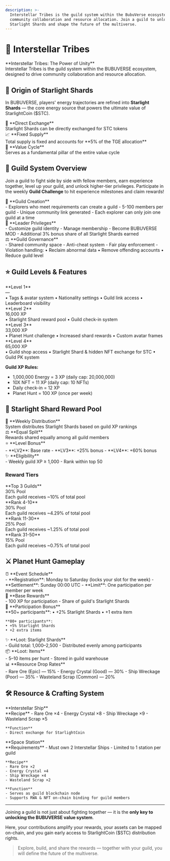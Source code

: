 ```yaml
---
description: >-
  Interstellar Tribes is the guild system within the BubuVerse ecosystem, designed to drive 
  community collaboration and resource allocation. Join a guild to unlock the true value of 
  Starlight Shards and shape the future of the multiverse.
---
```


# 🌌 Interstellar Tribes

<div style={{
  background: 'linear-gradient(135deg, rgba(251, 191, 36, 0.12), rgba(245, 158, 11, 0.12))',
  border: '2px solid rgba(251, 191, 36, 0.25)',
  borderRadius: '16px',
  padding: '28px',
  marginTop: '24px',
  marginBottom: '32px',
  position: 'relative',
  overflow: 'hidden'
}}>
  <div style={{
    position: 'absolute',
    top: 0,
    left: 0,
    right: 0,
    bottom: 0,
    background: 'radial-gradient(circle at 50% 50%, rgba(251, 191, 36, 0.1), transparent 70%)',
    pointerEvents: 'none'
  }} />
  <div style={{ position: 'relative', zIndex: 1 }}>
    <div style={{ fontSize: '22px', fontWeight: 'bold', marginBottom: '12px' }}>
      **Interstellar Tribes: The Power of Unity**
    </div>
    <div style={{ 
      fontSize: '16px',
      opacity: '0.9',
      lineHeight: '1.6'
    }}>
      Interstellar Tribes is the guild system within the BUBUVERSE ecosystem, designed to drive community collaboration and resource allocation.
    </div>
  </div>
</div>

## 🏦 Origin of Starlight Shards

In BUBUVERSE, players' energy trajectories are refined into **Starlight Shards** — the core energy source that powers the ultimate value of StarlightCoin ($STC).

<div style={{ 
  display: 'grid', 
  gridTemplateColumns: 'repeat(auto-fit, minmax(280px, 1fr))', 
  gap: '16px', 
  margin: '24px 0' 
}}>

<div style={{
  background: 'rgba(251, 191, 36, 0.03)',
  border: '1px solid rgba(251, 191, 36, 0.1)',
  borderRadius: '12px',
  padding: '20px',
  transition: 'all 0.3s ease'
}}>
  <div style={{ fontSize: '18px', marginBottom: '8px' }}>💱 **Direct Exchange**</div>
  <div style={{ fontSize: '14px', opacity: '0.8' }}>Starlight Shards can be directly exchanged for STC tokens</div>
</div>

<div style={{
  background: 'rgba(251, 191, 36, 0.03)',
  border: '1px solid rgba(251, 191, 36, 0.1)',
  borderRadius: '12px',
  padding: '20px',
  transition: 'all 0.3s ease'
}}>
  <div style={{ fontSize: '18px', marginBottom: '8px' }}>📈 **Fixed Supply**</div>
  <div style={{ fontSize: '14px', opacity: '0.8' }}>Total supply is fixed and accounts for **5% of the TGE allocation**</div>
</div>

<div style={{
  background: 'rgba(251, 191, 36, 0.03)',
  border: '1px solid rgba(251, 191, 36, 0.1)',
  borderRadius: '12px',
  padding: '20px',
  transition: 'all 0.3s ease'
}}>
  <div style={{ fontSize: '18px', marginBottom: '8px' }}>🔄 **Value Cycle**</div>
  <div style={{ fontSize: '14px', opacity: '0.8' }}>Serves as a fundamental pillar of the entire value cycle</div>
</div>

</div>

## 🏰 Guild System Overview

Join a guild to fight side by side with fellow members, earn experience together, level up your guild, and unlock higher-tier privileges.
Participate in the weekly **Guild Challenge** to hit experience milestones and claim rewards!

<div style={{ 
  display: 'grid', 
  gridTemplateColumns: 'repeat(auto-fit, minmax(300px, 1fr))', 
  gap: '16px', 
  margin: '24px 0' 
}}>

<div style={{
  background: 'rgba(251, 191, 36, 0.03)',
  border: '1px solid rgba(251, 191, 36, 0.1)',
  borderRadius: '12px',
  padding: '20px',
  transition: 'all 0.3s ease'
}}>
  <div style={{ fontSize: '20px', marginBottom: '8px' }}>🏰 **Guild Creation**</div>
  <div style={{ fontSize: '14px', opacity: '0.8', marginBottom: '12px' }}>
    - Explorers who meet requirements can create a guild
    - 5-100 members per guild
    - Unique community link generated
    - Each explorer can only join one guild at a time
  </div>
</div>

<div style={{
  background: 'rgba(251, 191, 36, 0.03)',
  border: '1px solid rgba(251, 191, 36, 0.1)',
  borderRadius: '12px',
  padding: '20px',
  transition: 'all 0.3s ease'
}}>
  <div style={{ fontSize: '20px', marginBottom: '8px' }}>👑 **Leader Privileges**</div>
  <div style={{ fontSize: '14px', opacity: '0.8', marginBottom: '12px' }}>
    - Customize guild identity
    - Manage membership
    - Become BUBUVERSE MOD
    - Additional 3% bonus share of all Starlight Shards earned
  </div>
</div>

<div style={{
  background: 'rgba(251, 191, 36, 0.03)',
  border: '1px solid rgba(251, 191, 36, 0.1)',
  borderRadius: '12px',
  padding: '20px',
  transition: 'all 0.3s ease'
}}>
  <div style={{ fontSize: '20px', marginBottom: '8px' }}>⚖️ **Guild Governance**</div>
  <div style={{ fontSize: '14px', opacity: '0.8', marginBottom: '12px' }}>
    - Shared community space
    - Anti-cheat system
    - Fair play enforcement
    - Violation handling:
      • Reclaim abnormal data
      • Remove offending accounts
      • Reduce guild level
  </div>
</div>

</div>

## ⭐ Guild Levels & Features

<div style={{
  marginTop: '24px',
  background: 'rgba(251, 191, 36, 0.02)',
  border: '1px solid rgba(251, 191, 36, 0.1)',
  borderRadius: '12px',
  overflow: 'hidden'
}}>

<div style={{
  borderBottom: '1px solid rgba(251, 191, 36, 0.1)',
  background: 'rgba(251, 191, 36, 0.01)'
}}>
  <div style={{
    padding: '16px 20px',
    display: 'flex',
    justifyContent: 'space-between',
    alignItems: 'center'
  }}>
    <div style={{ fontSize: '16px', fontWeight: '600' }}>**Level 1**</div>
    <div style={{ color: '#666', fontSize: '14px' }}>—</div>
  </div>
  <div style={{
    padding: '0 20px 16px',
    color: 'rgba(0, 0, 0, 0.7)',
    fontSize: '14px',
    lineHeight: '1.8'
  }}>
    • Tags & avatar system
    • Nationality settings
    • Guild link access
    • Leaderboard visibility
  </div>
</div>

<div style={{
  borderBottom: '1px solid rgba(251, 191, 36, 0.1)',
  background: 'rgba(251, 191, 36, 0.01)'
}}>
  <div style={{
    padding: '16px 20px',
    display: 'flex',
    justifyContent: 'space-between',
    alignItems: 'center'
  }}>
    <div style={{ fontSize: '16px', fontWeight: '600' }}>**Level 2**</div>
    <div style={{ color: '#D97706', fontSize: '14px' }}>16,000 XP</div>
  </div>
  <div style={{
    padding: '0 20px 16px',
    color: 'rgba(0, 0, 0, 0.7)',
    fontSize: '14px',
    lineHeight: '1.8'
  }}>
    • Starlight Shard reward pool
    • Guild check-in system
  </div>
</div>

<div style={{
  borderBottom: '1px solid rgba(251, 191, 36, 0.1)',
  background: 'rgba(251, 191, 36, 0.01)'
}}>
  <div style={{
    padding: '16px 20px',
    display: 'flex',
    justifyContent: 'space-between',
    alignItems: 'center'
  }}>
    <div style={{ fontSize: '16px', fontWeight: '600' }}>**Level 3**</div>
    <div style={{ color: '#D97706', fontSize: '14px' }}>33,000 XP</div>
  </div>
  <div style={{
    padding: '0 20px 16px',
    color: 'rgba(0, 0, 0, 0.7)',
    fontSize: '14px',
    lineHeight: '1.8'
  }}>
    • Planet Hunt challenge
    • Increased shard rewards
    • Custom avatar frames
  </div>
</div>

<div style={{
  background: 'rgba(251, 191, 36, 0.01)'
}}>
  <div style={{
    padding: '16px 20px',
    display: 'flex',
    justifyContent: 'space-between',
    alignItems: 'center'
  }}>
    <div style={{ fontSize: '16px', fontWeight: '600' }}>**Level 4**</div>
    <div style={{ color: '#D97706', fontSize: '14px' }}>65,000 XP</div>
  </div>
  <div style={{
    padding: '0 20px 16px',
    color: 'rgba(0, 0, 0, 0.7)',
    fontSize: '14px',
    lineHeight: '1.8'
  }}>
    • Guild shop access
    • Starlight Shard & hidden NFT exchange for STC
    • Guild PK system
  </div>
</div>

</div>

<div style={{
  background: 'rgba(251, 191, 36, 0.03)',
  border: '1px solid rgba(251, 191, 36, 0.1)',
  borderRadius: '12px',
  padding: '20px',
  margin: '24px 0'
}}>

**Guild XP Rules:**

- 1,000,000 Energy = 3 XP (daily cap: 20,000,000)
- 10X NFT = 11 XP (daily cap: 10 NFTs)
- Daily check-in = 12 XP
- Planet Hunt = 100 XP (once per week)

</div>

## 💎 Starlight Shard Reward Pool

<div style={{ 
  display: 'grid', 
  gridTemplateColumns: 'repeat(auto-fit, minmax(280px, 1fr))', 
  gap: '16px', 
  margin: '24px 0' 
}}>

<div style={{
  background: 'rgba(251, 191, 36, 0.03)',
  border: '1px solid rgba(251, 191, 36, 0.1)',
  borderRadius: '12px',
  padding: '20px',
  transition: 'all 0.3s ease'
}}>
  <div style={{ fontSize: '18px', marginBottom: '8px' }}>📅 **Weekly Distribution**</div>
  <div style={{ fontSize: '14px', opacity: '0.8' }}>System distributes Starlight Shards based on guild XP rankings</div>
</div>

<div style={{
  background: 'rgba(251, 191, 36, 0.03)',
  border: '1px solid rgba(251, 191, 36, 0.1)',
  borderRadius: '12px',
  padding: '20px',
  transition: 'all 0.3s ease'
}}>
  <div style={{ fontSize: '18px', marginBottom: '8px' }}>⚖️ **Equal Split**</div>
  <div style={{ fontSize: '14px', opacity: '0.8' }}>Rewards shared equally among all guild members</div>
</div>

<div style={{
  background: 'rgba(251, 191, 36, 0.03)',
  border: '1px solid rgba(251, 191, 36, 0.1)',
  borderRadius: '12px',
  padding: '20px',
  transition: 'all 0.3s ease'
}}>
  <div style={{ fontSize: '18px', marginBottom: '12px' }}>⭐ **Level Bonus**</div>
  <div style={{ fontSize: '14px', opacity: '0.8' }}>
    - **LV2**: Base rate
    - **LV3**: +25% bonus
    - **LV4**: +60% bonus
  </div>
</div>

<div style={{
  background: 'rgba(251, 191, 36, 0.03)',
  border: '1px solid rgba(251, 191, 36, 0.1)',
  borderRadius: '12px',
  padding: '20px',
  transition: 'all 0.3s ease'
}}>
  <div style={{ fontSize: '18px', marginBottom: '8px' }}>✨ **Eligibility**</div>
  <div style={{ fontSize: '14px', opacity: '0.8' }}>
    - Weekly guild XP ≥ 1,000
    - Rank within top 50
  </div>
</div>

</div>

### Reward Tiers

<div style={{
  background: 'rgba(251, 191, 36, 0.03)',
  border: '1px solid rgba(251, 191, 36, 0.1)',
  borderRadius: '12px',
  padding: '16px',
  margin: '16px 0'
}}>

<div style={{ marginBottom: '12px', borderBottom: '1px solid rgba(251, 191, 36, 0.1)', paddingBottom: '12px' }}>
  <div style={{ display: 'flex', justifyContent: 'space-between', alignItems: 'center', marginBottom: '8px' }}>
    <div style={{ fontSize: '18px', fontWeight: 'bold' }}>**Top 3 Guilds**</div>
    <div style={{ color: '#D97706', fontSize: '16px' }}>30% Pool</div>
  </div>
  <div style={{ fontSize: '14px', opacity: '0.8' }}>
    Each guild receives ~10% of total pool
  </div>
</div>

<div style={{ marginBottom: '24px', borderBottom: '1px solid rgba(251, 191, 36, 0.1)', paddingBottom: '24px' }}>
  <div style={{ display: 'flex', justifyContent: 'space-between', alignItems: 'center', marginBottom: '12px' }}>
    <div style={{ fontSize: '18px', fontWeight: 'bold' }}>**Rank 4-10**</div>
    <div style={{ color: '#D97706', fontSize: '16px' }}>30% Pool</div>
  </div>
  <div style={{ fontSize: '14px', opacity: '0.8' }}>
    Each guild receives ~4.29% of total pool
  </div>
</div>

<div style={{ marginBottom: '24px', borderBottom: '1px solid rgba(251, 191, 36, 0.1)', paddingBottom: '24px' }}>
  <div style={{ display: 'flex', justifyContent: 'space-between', alignItems: 'center', marginBottom: '12px' }}>
    <div style={{ fontSize: '18px', fontWeight: 'bold' }}>**Rank 11-30**</div>
    <div style={{ color: '#D97706', fontSize: '16px' }}>25% Pool</div>
  </div>
  <div style={{ fontSize: '14px', opacity: '0.8' }}>
    Each guild receives ~1.25% of total pool
  </div>
</div>

<div style={{ marginBottom: '0' }}>
  <div style={{ display: 'flex', justifyContent: 'space-between', alignItems: 'center', marginBottom: '12px' }}>
    <div style={{ fontSize: '18px', fontWeight: 'bold' }}>**Rank 31-50**</div>
    <div style={{ color: '#D97706', fontSize: '16px' }}>15% Pool</div>
  </div>
  <div style={{ fontSize: '14px', opacity: '0.8' }}>
    Each guild receives ~0.75% of total pool
  </div>
</div>

</div>

## ⚔️ Planet Hunt Gameplay

<div style={{ 
  display: 'grid', 
  gridTemplateColumns: 'repeat(auto-fit, minmax(300px, 1fr))', 
  gap: '16px', 
  margin: '24px 0' 
}}>

<div style={{
  background: 'rgba(251, 191, 36, 0.03)',
  border: '1px solid rgba(251, 191, 36, 0.1)',
  borderRadius: '12px',
  padding: '20px',
  transition: 'all 0.3s ease'
}}>
  <div style={{ fontSize: '20px', marginBottom: '12px' }}>⏰ **Event Schedule**</div>
  <div style={{ fontSize: '14px', opacity: '0.8' }}>
    - **Registration**: Monday to Saturday
      (locks your slot for the week)
    - **Settlement**: Sunday 00:00 UTC
    - **Limit**: One participation per member per week
  </div>
</div>

<div style={{
  background: 'rgba(251, 191, 36, 0.03)',
  border: '1px solid rgba(251, 191, 36, 0.1)',
  borderRadius: '12px',
  padding: '20px',
  transition: 'all 0.3s ease'
}}>
  <div style={{ fontSize: '20px', marginBottom: '12px' }}>🎁 **Base Rewards**</div>
  <div style={{ fontSize: '14px', opacity: '0.8' }}>
    - 100 XP for participation
    - Share of guild's Starlight Shards
  </div>
</div>

</div>

<div style={{ 
  display: 'grid', 
  gridTemplateColumns: 'repeat(auto-fit, minmax(300px, 1fr))', 
  gap: '16px', 
  margin: '24px 0' 
}}>

<div style={{
  background: 'rgba(251, 191, 36, 0.03)',
  border: '1px solid rgba(251, 191, 36, 0.1)',
  borderRadius: '12px',
  padding: '20px',
  transition: 'all 0.3s ease'
}}>
  <div style={{ fontSize: '20px', marginBottom: '12px' }}>🌟 **Participation Bonus**</div>
  <div style={{ fontSize: '14px', opacity: '0.8' }}>
    **50+ participants**:
    • +2% Starlight Shards
    • +1 extra item

    **80+ participants**:
    • +5% Starlight Shards
    • +2 extra items
  </div>
</div>

<div style={{
  background: 'rgba(251, 191, 36, 0.03)',
  border: '1px solid rgba(251, 191, 36, 0.1)',
  borderRadius: '12px',
  padding: '20px',
  transition: 'all 0.3s ease'
}}>
  <div style={{ fontSize: '20px', marginBottom: '12px' }}>✨ **Loot: Starlight Shards**</div>
  <div style={{ fontSize: '14px', opacity: '0.8' }}>
    - Guild total: 1,000–2,500
    - Distributed evenly among participants
  </div>
</div>

</div>

<div style={{ 
  display: 'grid', 
  gridTemplateColumns: 'repeat(auto-fit, minmax(300px, 1fr))', 
  gap: '16px', 
  margin: '24px 0' 
}}>

<div style={{
  background: 'rgba(251, 191, 36, 0.03)',
  border: '1px solid rgba(251, 191, 36, 0.1)',
  borderRadius: '12px',
  padding: '20px',
  transition: 'all 0.3s ease'
}}>
  <div style={{ fontSize: '20px', marginBottom: '12px' }}>📦 **Loot: Items**</div>
  <div style={{ fontSize: '14px', opacity: '0.8' }}>
    - 5–10 items per hunt
    - Stored in guild warehouse
  </div>
</div>

<div style={{
  background: 'rgba(251, 191, 36, 0.03)',
  border: '1px solid rgba(251, 191, 36, 0.1)',
  borderRadius: '12px',
  padding: '20px',
  transition: 'all 0.3s ease'
}}>
  <div style={{ fontSize: '20px', marginBottom: '12px' }}>📊 **Resource Drop Rates**</div>
  <div style={{ fontSize: '14px', opacity: '0.8' }}>
    - Rare Ore (Epic) — 15%
    - Energy Crystal (Good) — 30%
    - Ship Wreckage (Poor) — 35%
    - Wasteland Scrap (Common) — 20%
  </div>
</div>

</div>

## 🛠️ Resource & Crafting System

<div style={{ 
  display: 'grid', 
  gridTemplateColumns: 'repeat(auto-fit, minmax(300px, 1fr))', 
  gap: '16px', 
  margin: '24px 0' 
}}>

<div style={{
  background: 'rgba(251, 191, 36, 0.03)',
  border: '1px solid rgba(251, 191, 36, 0.1)',
  borderRadius: '12px',
  padding: '24px',
  transition: 'all 0.3s ease'
}}>
  <div style={{ fontSize: '20px', marginBottom: '16px' }}>**Interstellar Ship**</div>
  <div style={{ fontSize: '14px', opacity: '0.8' }}>
    **Recipe**
    - Rare Ore ×4
    - Energy Crystal ×8
    - Ship Wreckage ×9
    - Wasteland Scrap ×5

    **Function**
    - Direct exchange for StarlightCoin
  </div>
</div>

<div style={{
  background: 'rgba(251, 191, 36, 0.03)',
  border: '1px solid rgba(251, 191, 36, 0.1)',
  borderRadius: '12px',
  padding: '24px',
  transition: 'all 0.3s ease'
}}>
  <div style={{ fontSize: '20px', marginBottom: '16px' }}>**Space Station**</div>
  <div style={{ fontSize: '14px', opacity: '0.8' }}>
    **Requirements**
    - Must own 2 Interstellar Ships
    - Limited to 1 station per guild

    **Recipe**
    - Rare Ore ×2
    - Energy Crystal ×4
    - Ship Wreckage ×4
    - Wasteland Scrap ×2

    **Function**
    - Serves as guild blockchain node
    - Supports RWA & NFT on-chain binding for guild members
  </div>
</div>

</div>

***

<div style={{
  background: 'linear-gradient(135deg, rgba(251, 191, 36, 0.05), rgba(245, 158, 11, 0.05))',
  borderLeft: '4px solid rgba(251, 191, 36, 0.4)',
  padding: '20px 24px',
  borderRadius: '0 12px 12px 0',
  margin: '24px 0'
}}>

Joining a guild is not just about fighting together — it is the **only key to unlocking the BUBUVERSE value system**.

Here, your contributions amplify your rewards, your assets can be mapped on-chain, and you gain early access to StarlightCoin ($STC) distribution rights.

> Explore, build, and share the rewards — together with your guild, you will define the future of the multiverse.

</div>

